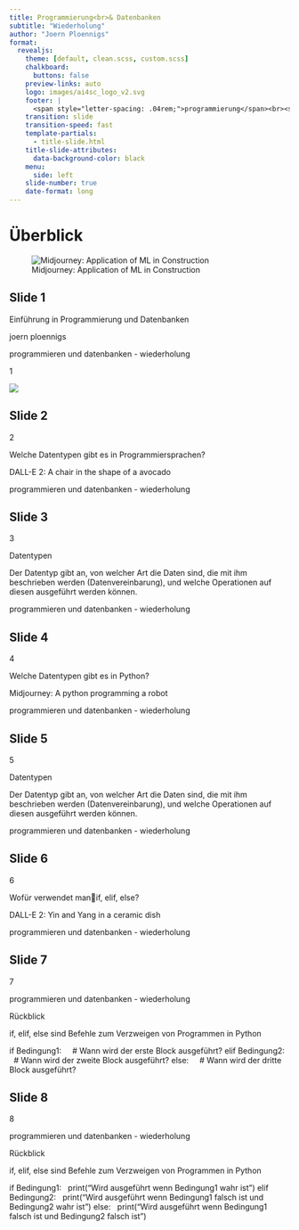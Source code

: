 ```yaml
---
title: Programmierung<br>& Datenbanken
subtitle: "Wiederholung"
author: "Joern Ploennigs"
format:
  revealjs:
    theme: [default, clean.scss, custom.scss]
    chalkboard: 
      buttons: false
    preview-links: auto
    logo: images/ai4sc_logo_v2.svg
    footer: |
      <span style="letter-spacing: .04rem;">programmierung</span><br><span style="letter-spacing: .0rem;">und datenbanken</span>
    transition: slide
    transition-speed: fast
    template-partials:
      - title-slide.html
    title-slide-attributes:
      data-background-color: black
    menu:
      side: left
    slide-number: true
    date-format: long
---
```


 
# Überblick {background="#333"}
<div class="midjourneyXX_frame">
![Midjourney: Application of ML in Construction](images/ueberblick/mj_application_of_machine_learning_in_construction.png){class="midjourneyXX"}
</div>



## Slide 1


Einführung in Programmierung und Datenbanken

joern ploennigs

programmieren und datenbanken - wiederholung

1

![](images/04w_Wiederholung/image_1.png)

## Slide 2


2

Welche Datentypen gibt es in Programmiersprachen?

DALL-E 2: A chair in the shape of a avocado

programmieren und datenbanken - wiederholung

## Slide 3


3

Datentypen

Der Datentyp gibt an, von welcher Art die Daten sind, die mit ihm beschrieben werden (Datenvereinbarung), und welche Operationen auf diesen ausgeführt werden können.

programmieren und datenbanken - wiederholung

## Slide 4


4

Welche Datentypen gibt es in Python?

Midjourney: A python programming a robot

programmieren und datenbanken - wiederholung

## Slide 5


5

Datentypen

Der Datentyp gibt an, von welcher Art die Daten sind, die mit ihm beschrieben werden (Datenvereinbarung), und welche Operationen auf diesen ausgeführt werden können.

programmieren und datenbanken - wiederholung

## Slide 6


6

Wofür verwendet manif, elif, else?

DALL-E 2: Yin and Yang in a ceramic dish

programmieren und datenbanken - wiederholung

## Slide 7


7

programmieren und datenbanken - wiederholung

Rückblick

if, elif, else sind Befehle zum Verzweigen von Programmen in Python

if Bedingung1:
    # Wann wird der erste Block ausgeführt?
elif Bedingung2:
    # Wann wird der zweite Block ausgeführt?
else:
    # Wann wird der dritte Block ausgeführt?

## Slide 8


8

programmieren und datenbanken - wiederholung

Rückblick

if, elif, else sind Befehle zum Verzweigen von Programmen in Python

if Bedingung1:
    print("Wird ausgeführt wenn Bedingung1 wahr ist")
elif Bedingung2:
    print("Wird ausgeführt wenn Bedingung1 falsch ist und Bedingung2 wahr ist")
else:
    print("Wird ausgeführt wenn Bedingung1 falsch ist und Bedingung2 falsch ist")